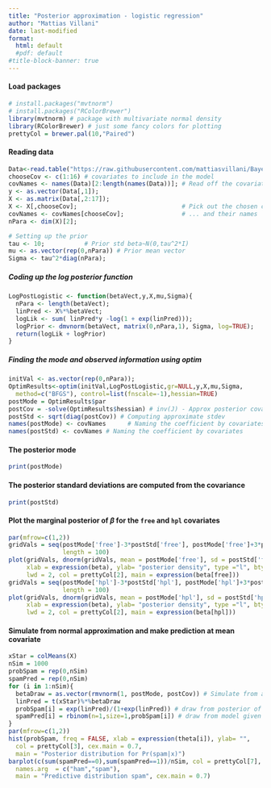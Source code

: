 ```yaml
---
title: "Posterior approximation - logistic regression"
author: "Mattias Villani"
date: last-modified
format:
  html: default
  #pdf: default
#title-block-banner: true
---
```



#### Load packages
```r
# install.packages("mvtnorm") 
# install.packages("RColorBrewer") 
library(mvtnorm) # package with multivariate normal density
library(RColorBrewer) # just some fancy colors for plotting
prettyCol = brewer.pal(10,"Paired")
```

#### Reading data
```r
Data<-read.table("https://raw.githubusercontent.com/mattiasvillani/BayesLearnCourse/master/Notebooks/R/SpamReduced.dat",header=TRUE) # Reduced spambase data (http://archive.ics.uci.edu/ml/datasets/Spambase/)
chooseCov <- c(1:16) # covariates to include in the model
covNames <- names(Data)[2:length(names(Data))]; # Read off the covariate names
y <- as.vector(Data[,1]); 
X <- as.matrix(Data[,2:17]);
X <- X[,chooseCov];                             # Pick out the chosen covariates 
covNames <- covNames[chooseCov];                # ... and their names
nPara <- dim(X)[2];


```

```r
# Setting up the prior
tau <- 10;           # Prior std beta~N(0,tau^2*I)
mu <- as.vector(rep(0,nPara)) # Prior mean vector
Sigma <- tau^2*diag(nPara);
```

##### Coding up the log posterior function
```r
LogPostLogistic <- function(betaVect,y,X,mu,Sigma){
  nPara <- length(betaVect);
  linPred <- X%*%betaVect;
  logLik <- sum( linPred*y -log(1 + exp(linPred)));
  logPrior <- dmvnorm(betaVect, matrix(0,nPara,1), Sigma, log=TRUE);
  return(logLik + logPrior)
}
```

##### Finding the mode and observed information using optim
```r
initVal <- as.vector(rep(0,nPara)); 
OptimResults<-optim(initVal,LogPostLogistic,gr=NULL,y,X,mu,Sigma,
  method=c("BFGS"), control=list(fnscale=-1),hessian=TRUE)
postMode = OptimResults$par
postCov = -solve(OptimResults$hessian) # inv(J) - Approx posterior covar matrix
postStd <- sqrt(diag(postCov)) # Computing approximate stdev
names(postMode) <- covNames      # Naming the coefficient by covariates
names(postStd) <- covNames # Naming the coefficient by covariates
```

#### The posterior mode
```r
print(postMode)
```

#### The posterior standard deviations are computed from the covariance
```r
print(postStd)
```
#### Plot the marginal posterior of $\beta$ for the ```free``` and ```hpl``` covariates
```r
par(mfrow=c(1,2))
gridVals = seq(postMode['free']-3*postStd['free'], postMode['free']+3*postStd['free'], 
               length = 100)
plot(gridVals, dnorm(gridVals, mean = postMode['free'], sd = postStd['free']), 
     xlab = expression(beta), ylab= "posterior density", type ="l", bty = "n", 
     lwd = 2, col = prettyCol[2], main = expression(beta[free]))
gridVals = seq(postMode['hpl']-3*postStd['hpl'], postMode['hpl']+3*postStd['hpl'], 
               length = 100)
plot(gridVals, dnorm(gridVals, mean = postMode['hpl'], sd = postStd['hpl']), 
     xlab = expression(beta), ylab= "posterior density", type ="l", bty = "n", 
     lwd = 2, col = prettyCol[2], main = expression(beta[hpl]))
```

#### Simulate from normal approximation and make prediction at mean covariate
```r
xStar = colMeans(X)
nSim = 1000
probSpam = rep(0,nSim)
spamPred = rep(0,nSim)
for (i in 1:nSim){
  betaDraw = as.vector(rmvnorm(1, postMode, postCov)) # Simulate from approx post
  linPred = t(xStar)%*%betaDraw
  probSpam[i] = exp(linPred)/(1+exp(linPred)) # draw from posterior of Pr(spam|x)
  spamPred[i] = rbinom(n=1,size=1,probSpam[i]) # draw from model given probSpam[i]
}
par(mfrow=c(1,2))
hist(probSpam, freq = FALSE, xlab = expression(theta[i]), ylab= "", 
  col = prettyCol[3], cex.main = 0.7,
  main = "Posterior distribution for Pr(spam|x)")
barplot(c(sum(spamPred==0),sum(spamPred==1))/nSim, col = prettyCol[7],
  names.arg  = c("ham","spam"), 
  main = "Predictive distribution spam", cex.main = 0.7)
```
